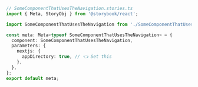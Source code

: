 ```ts
// SomeComponentThatUsesTheNavigation.stories.ts
import { Meta, StoryObj } from '@storybook/react';

import SomeComponentThatUsesTheNavigation from './SomeComponentThatUsesTheNavigation';

const meta: Meta<typeof SomeComponentThatUsesTheNavigation> = {
  component: SomeComponentThatUsesTheNavigation,
  parameters: {
    nextjs: {
      appDirectory: true, // 👈 Set this
    },
  },
};
export default meta;
```

